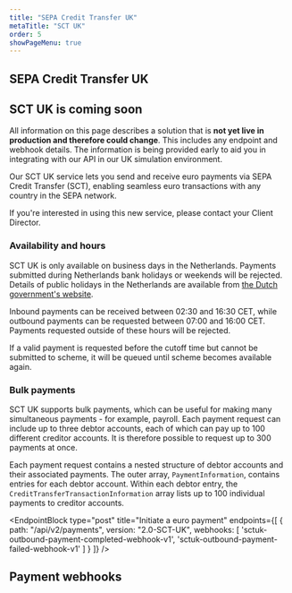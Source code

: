```yaml
---
title: "SEPA Credit Transfer UK"
metaTitle: "SCT UK"
order: 5
showPageMenu: true
---
```



## SEPA Credit Transfer UK

<Callout colour="green">
  <h2>SCT UK is coming soon</h2>
  <p>All information on this page describes a solution that is <strong>not yet live in production and therefore could change</strong>. This includes any endpoint and webhook details. The information is being provided early to aid you in integrating with our API in our UK simulation environment.</p>
</Callout>

Our SCT UK service lets you send and receive euro payments via SEPA Credit Transfer (SCT), enabling seamless euro transactions with any country in the SEPA network.

If you're interested in using this new service, please contact your Client Director.

### Availability and hours

SCT UK is only available on business days in the Netherlands. Payments submitted during Netherlands bank holidays or weekends will be rejected. Details of public holidays in the Netherlands are available from [the Dutch government's website](https://www.government.nl/topics/working-hours/question-and-answer/public-holidays-in-the-netherlands).

Inbound payments can be received between 02:30 and 16:30 CET, while outbound payments can be requested between 07:00 and 16:00 CET. Payments requested outside of these hours will be rejected.

If a valid payment is requested before the cutoff time but cannot be submitted to scheme, it will be queued until scheme becomes available again.

### Bulk payments

SCT UK supports bulk payments, which can be useful for making many simultaneous payments - for example, payroll. Each payment request can include up to three debtor accounts, each of which can pay up to 100 different creditor accounts. It is therefore possible to request up to 300 payments at once.

Each payment request contains a nested structure of debtor accounts and their associated payments. The outer array, `PaymentInformation`, contains entries for each debtor account. Within each debtor entry, the `CreditTransferTransactionInformation` array lists up to 100 individual payments to creditor accounts.

<EndpointBlock
  type="post"
  title="Initiate a euro payment"
  endpoints={[
    {
      path: "/api/v2/payments",
      version: "2.0-SCT-UK",
      webhooks: [
        'sctuk-outbound-payment-completed-webhook-v1',
        'sctuk-outbound-payment-failed-webhook-v1'
      ]
    }
  ]}
/>

## Payment webhooks

<WebhookPlaceholder render='sctuk-outbound-payment-completed-webhook-v1' />
<WebhookPlaceholder render='sctuk-outbound-payment-failed-webhook-v1' />

